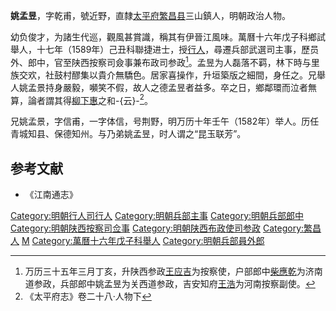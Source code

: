 '''姚孟昱'''，字乾甫，號近野，直隸[[太平府|太平府]][[繁昌县|繁昌县]]三山鎮人，明朝政治人物。

幼负俊才，为諸生代巡，觀風甚賞識，稱其有伊晉江風味。萬曆十六年戊子科鄉試舉人，十七年（1589年）己丑科聯捷进士，授[[行人|行人]]，尋遷兵部武選司主事，歷员外、郎中，官至陕西按察司僉事兼布政司参政<ref>万历三十五年三月丁亥，升陕西参政[[王应吉|王应吉]]为按察使，户部郎中[[柴應乾|柴應乾]]为济南道参政，兵部郎中姚孟昱为关西道参政，吉安知府[[王浩|王浩]]为河南按察副使。</ref>。孟昱为人磊落不羁，林下時与里族交欢，社鼓村醪集以貴介無驕色。居家喜操作，升垣築版之細間，身任之。兄舉人姚孟景持身嚴毅，嚬笑不假，故人之德孟昱者益多。卒之日，鄉鄰環而泣者無算，論者謂其得[[柳下惠|柳下惠]]之和-{云}-<ref>《太平府志》卷二十八·人物下</ref>。

兄姚孟景，字信甫，一字体信，号荆野，明万历十年壬午（1582年）举人。历任青城知县、保德知州。与乃弟姚孟昱，时人谓之“昆玉联芳”。

==参考文献==
{{reflist}}
*《江南通志》

{{萬曆十七年己丑科殿試金榜}}
{{DEFAULTSORT:Yao姚}}

[[Category:明朝行人司行人|Category:明朝行人司行人]]
[[Category:明朝兵部主事|Category:明朝兵部主事]]
[[Category:明朝兵部郎中|Category:明朝兵部郎中]]
[[Category:明朝陕西按察司佥事|Category:明朝陕西按察司佥事]]
[[Category:明朝陕西布政使司参政|Category:明朝陕西布政使司参政]]
[[Category:繁昌人|Category:繁昌人]]
[[Category:姚姓|M]]
[[Category:萬曆十六年戊子科舉人|Category:萬曆十六年戊子科舉人]]
[[Category:明朝兵部員外郎|Category:明朝兵部員外郎]]